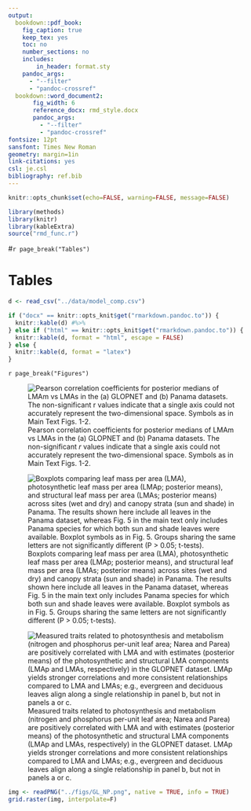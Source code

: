 ```yaml
---
output:
  bookdown::pdf_book:
    fig_caption: true
    keep_tex: yes
    toc: no
    number_sections: no
    includes:
        in_header: format.sty
    pandoc_args:
      - "--filter"
      - "pandoc-crossref"
  bookdown::word_document2:
       fig_width: 6
       reference_docx: rmd_style.docx
       pandoc_args:
         - "--filter"
         - "pandoc-crossref"
fontsize: 12pt
sansfont: Times New Roman
geometry: margin=1in
link-citations: yes
csl: je.csl
bibliography: ref.bib
---
```


```r
knitr::opts_chunk$set(echo=FALSE, warning=FALSE, message=FALSE)
```

```r
library(methods)
library(knitr)
library(kableExtra)
source("rmd_func.r")

```


#`r page_break("Tables")`

# Tables

```r

d <- read_csv("../data/model_comp.csv")

if ("docx" == knitr::opts_knit$get("rmarkdown.pandoc.to")) {
  knitr::kable(d) #%>%
} else if ("html" == knitr::opts_knit$get("rmarkdown.pandoc.to")) {
  knitr::kable(d, format = "html", escape = FALSE)
} else {
  knitr::kable(d, format = "latex")
}

```

`r page_break("Figures")`

![
Pearson correlation coefficients for posterior medians of LMAm vs LMAs in the (a) GLOPNET and (b) Panama datasets. The non-significant *r* values indicate that a single axis could not accurately represent the two-dimensional space. Symbols as in Main Text Figs. 1-2.
](../figs/LMAms.png){#fig:LMAms}

\newpage

![
Boxplots comparing leaf mass per area (LMA), photosynthetic leaf mass per area (LMAp; posterior means), and structural leaf mass per area (LMAs; posterior means) across sites (wet and dry) and canopy strata (sun and shade) in Panama.
The results shown here include all leaves in the Panama dataset, whereas Fig. 5 in the main text only includes Panama species for which both sun and shade leaves were available.
Boxplot symbols as in Fig. 5.
Groups sharing the same letters are not significantly different (P > 0.05; t-tests).
](../figs/LMAms.png){#fig:LMAms}

\newpage

![
Measured traits related to photosynthesis and metabolism (nitrogen and phosphorus per-unit leaf area; Narea and Parea) are positively correlated with LMA and with estimates (posterior means) of the photosynthetic and structural LMA components (LMAp and LMAs, respectively) in the GLOPNET dataset.
LMAp yields stronger correlations and more consistent relationships compared to LMA and LMAs; e.g., evergreen and deciduous leaves align along a single relationship in panel b, but not in panels a or c.
](../figs/PA_scatter.png){#fig:PAplt}

```r

img <- readPNG("../figs/GL_NP.png", native = TRUE, info = TRUE)
grid.raster(img, interpolate=F)

```
